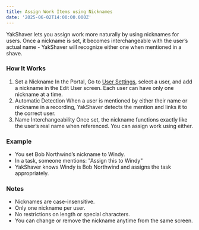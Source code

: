 ```yaml
---
title: Assign Work Items using Nicknames
date: '2025-06-02T14:00:00.000Z'
---
```


YakShaver lets you assign work more naturally by using nicknames for users. Once a nickname is set, it becomes interchangeable with the user’s actual name - YakShaver will recognize either one when mentioned in a shave.

### How It Works

1. Set a Nickname
    In the Portal, Go to [User Settings](https://portal.yakshaver.ai/settings/users), select a user, and add a nickname in the Edit User screen. Each user can have only one nickname at a time. 
2. Automatic Detection
    When a user is mentioned by either their name or nickname in a recording, YakShaver detects the mention and links it to the correct user. 
3. Name Interchangeability
    Once set, the nickname functions exactly like the user’s real name when referenced. You can assign work using either. 

### Example

* You set Bob Northwind’s nickname to Windy. 
* In a task, someone mentions:
   "Assign this to Windy" 
* YakShaver knows Windy is Bob Northwind and assigns the task appropriately. 

### Notes

* Nicknames are case-insensitive. 
* Only one nickname per user. 
* No restrictions on length or special characters. 
* You can change or remove the nickname anytime from the same screen.
